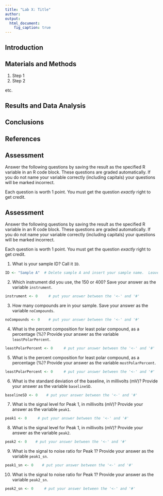 ```yaml
---
title: "Lab X: Title"
author: 
output:
  html_document:
    fig_caption: true
---
```


## Introduction

## Materials and Methods

1. Step 1
1. Step 2

etc.

## Results and Data Analysis

## Conclusions

## References

## Assessment

Answer the following questions by saving the result as the specified R variable in an R code block.  These questions are graded automatically.  If you do not name your variable correctly (including capitals) your questions will be marked incorrect.

Each question is worth 1 point.  You must get the question *exactly* right to get credit.

## Assessment

Answer the following questions by saving the result as the specified R variable in an R code block.  These questions are graded automatically.  If you do not name your variable correctly (including capitals) your questions will be marked incorrect.

Each question is worth 1 point.  You must get the question *exactly* right to get credit.

1. What is your sample ID?  Call it `ID`.

```r
ID <- "Sample A"  # Delete sample A and insert your sample name.  Leave the quotes.
```

2. Which instrument did you use, the 150 or 400?  Save your answer as the variable `instrument`.

```r
instrument <- 0     # put your answer between the '<-' and '#'
```

3. How many compounds are in your sample.  Save your answer as the variable `noCompounds`.

```r
noCompounds <- 0    # put your answer between the '<-' and '#'
```

4. What is the percent composition for least polar compound, as a percentage (%)?  Provide your answer as the variable `leastPolarPercent`.

```r
leastPolarPercent <- 0     # put your answer between the '<-' and '#'
```

5. What is the percent composition for least polar compound, as a percentage (%)?  Provide your answer as the variable `mostPolarPercent`.

```r
leastPolarPercent <- 0     # put your answer between the '<-' and '#'
```

6. What is the standard deviation of the baseline, in millivolts (mV)?  Provide your answer as the variable `baselineSD`.

```r
baselineSD <- 0    # put your answer between the '<-' and '#'
```

7. What is the signal level for Peak 1, in millivolts (mV)?  Provide your answer as the variable `peak1`.

```r
peak1 <- 0     # put your answer between the '<-' and '#'
```

8. What is the signal level for Peak 1, in millivolts (mV)?  Provide your answer as the variable `peak2`.

```r
peak2 <- 0    # put your answer between the '<-' and '#'
```

9. What is the signal to noise ratio for Peak 1?  Provide your answer as the variable `peak1_sn`.

```r
peak1_sn <- 0    # put your answer between the '<-' and '#'
```

10. What is the signal to noise ratio for Peak 1?  Provide your answer as the variable `peak2_sn`.

```r
peak2_sn <- 0     # put your answer between the '<-' and '#'
```
